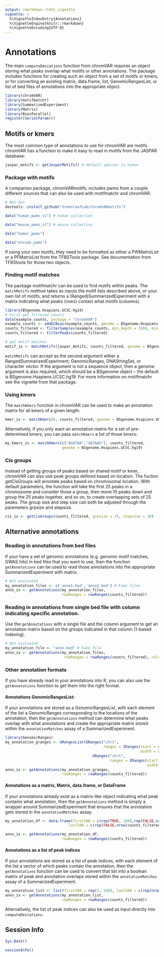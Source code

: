 ```yaml
---
output: rmarkdown::html_vignette
vignette: >
  %\VignetteIndexEntry{Annotations}
  %\VignetteEngine{knitr::rmarkdown}
  %\VignetteEncoding{UTF-8}
---
```


# Annotations

The main `computeDeviations` function from chromVAR requires an object storing what peaks overlap what motifs or other annotations.  The package includes functions for creating such an object from a set of motifs or kmers, or for converting an existing matrix, data.frame, list, GenomicRangesList, or list of bed files of annotations into the appropriate object.

```r
library(chromVAR)
library(motifmatchr)
library(SummarizedExperiment)
library(Matrix)
library(BiocParallel)
register(SerialParam())
```

## Motifs or kmers

The most common type of annotations to use for chromVAR are motifs. chromVAR has a function to make it easy to read in motifs from the JASPAR database:

```r
jaspar_motifs <- getJasparMotifs() # default species is human
```


### Package with motifs

A companion package, chromVARmotifs, includes pwms from a couple different sources that can also be used with motifmatchr and chromVAR.

```r
# Not Run
devtools::install_github("GreenleafLab/chromVARmotifs")

data("human_pwms_v1") # human collection

data("mouse_pwms_v1") # mouse collection

data("homer_pwms")

data("encode_pwms")
```

If using your own motifs, they need to be formatted as either a PWMatrixList or a PFMatrixList from the TFBSTools package. See documentation from TFBStools for those two objects.  

### Finding motif matches

The package motifmatchr can be used to find motifs within peaks.  The `matchMotifs` method takes as inputs the motif lists described above, or your own list of motifs, and returns a (Ranged)SummarizedExperiment with a matrix indicating what peaks (rows) contain what motifs (columns). 

```r
library(BSgenome.Hsapiens.UCSC.hg19)
# First get filtered counts
data(example_counts, package = "chromVAR")
example_counts <- addGCBias(example_counts, genome = BSgenome.Hsapiens.UCSC.hg19)
counts_filtered <- filterSamples(example_counts, min_depth = 1500, min_in_peaks = 0.15, shiny = FALSE)
counts_filtered <- filterPeaks(counts_filtered)

# get motif matches
motif_ix <- matchMotifs(jaspar_motifs, counts_filtered, genome = BSgenome.Hsapiens.UCSC.hg19)
```

`matchMotifs` can accept as the second argument either a RangedSummarizedExperiment, GenomicRanges, DNAStringSet, or character vector.  If the argument is not a sequence object, then a genome argument is also required, which should be a BSgenome object -- the default is BSgenome.Hsapiens.UCSC.hg19. For more information on motifmatchr see the vignette from that package. 

### Using kmers 

The `matchKmers` function in chromVAR can be used to make an annotation matrix for all kmers of a given length:

```r
kmer_ix <- matchKmers(6, counts_filtered, genome = BSgenome.Hsapiens.UCSC.hg19)
```

Alternatively, if you only want an annotation matrix for a set of pre-determined kmers, you can pass `matchKmers` a list of those kmers:

```r
my_kmers_ix <- matchKmers(c("AGATAA","GATAAG"), counts_filtered, 
                          genome = BSgenome.Hsapiens.UCSC.hg19)
```

### Cis groups

Instead of getting groups of peaks based on shared motif or kmer, chromVAR can also use peak groups defined based on location.  The fuction getCisGroups will annotate peaks based on chromosomal location. With default parameters, the function will take the first 25 peaks in a chromosome and consider those a group, then move 10 peaks down and group the 25 peaks together, and so on, to create overlapping sets of 25 peaks. The group size and step size can both be adjusted through the paremeters grpsize and stepsize. 

```r
cis_ix <- getCisGroups(counts_filtered, grpsize = 25, stepsize = 10) 
```


## Alternative annotations

### Reading in annotations from bed files

If your have a set of genomic annotations (e.g. genomic motif matches, GWAS hits) in bed files that you want to use, then the function `getAnnotations` can be used to read those annotations into the appropriate SummarizedExperiment with matrix.  

```r
# Not evaluated
my_annotation_files <- c('anno1.bed','anno2.bed') # Fake files
anno_ix <- getAnnotations(my_annotation_files, 
                          rowRanges = rowRanges(counts_filtered))
```

### Reading in annotations from single bed file with column indicating specific annotation.  

Use the `getAnnotations` with a single file and the column argument to get an annotation matrix based on the groups indicated in that column (1-based indexing).  

```r
# Not evaluated
my_annotation_file <- "anno.bed" # Fake file
anno_ix <- getAnnotations(my_annotation_files, 
                           rowRanges = rowRanges(counts_filtered), column = 5)
```

### Other annotation formats

If you have already read in your annotations into R, you can also use the `getAnnotations` function to get them into the right format.  

#### Annotations GenomicRangesList:

If your annotations are stored as a GenomicRangesList, with each element of the list a GenomicRanges corresponding to the locations of the annotation, then the `getAnnotations` method can determine what peaks overlap with what annotations and create the appropriate matrix stored within the `annotationMatches` assay of a SummarizedExperiment.  

```r
library(GenomicRanges)
my_annotation_granges <- GRangesList(GRanges("chr1", 
                                             ranges = IRanges(start = c(566763,805090), 
                                                              width = 8)),
                                        GRanges("chr1", 
                                                ranges = IRanges(start = c(566792,895798), 
                                                                 width = 8)))
anno_ix <- getAnnotations(my_annotation_granges, 
                          rowRanges = rowRanges(counts_filtered))
```

#### Annotations as a matrix, Matrix, data.frame, or DataFrame

If your annotations already exist as a matrix-like object indicating what peak contains what annotation, then the `getAnnotations` method is simply a wrapper around SummarizedExperiment that ensures that the annotation gets stored in the `annotationMatches` assay.  

```r
my_annotation_df <- data.frame(first100 = c(rep(TRUE, 100),rep(FALSE,nrow(counts_filtered) - 100)),
                             last100 = c(rep(FALSE,nrow(counts_filtered) - 100),rep(TRUE, 100)))

anno_ix <- getAnnotations(my_annotation_df, 
                          rowRanges = rowRanges(counts_filtered))
```

#### Annotations as a list of peak indices

If your annotations are stored as a list of peak indices, with each element of the list a vector of which peaks contain the annotation, then the `getAnnotations` function can be used to convert that list into a boolean matrix of peak and annotation overlaps stored within the `annotationMatches` assay of a SummarizedExperiment.  

```r
my_annotation_list <- list(first100 = rep(1, 100), last100 = c(rep(nrow(counts_filtered) - 100, nrow(counts_filtered))))
anno_ix <- getAnnotations(my_annotation_list, 
                          rowRanges = rowRanges(counts_filtered))
```

Alternatively, the list of peak indices can also be used as input directly into `computeDeviations`.

## Session Info

```r
Sys.Date()
```

```r
sessionInfo()
```

